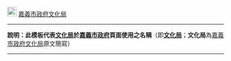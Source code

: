 [[File:CABCY LOGO only.svg|22px|border|嘉義市政府文化局]] [[嘉義市政府文化局]]<noinclude>
----
'''說明：此模板代表[[嘉義市政府文化局|文化局]]於[[嘉義市政府]]頁面使用之名稱'''（即'''[[嘉義市政府文化局|文化局]]'''；'''文化局'''為[[嘉義市政府文化局]]原文簡寫）
----
{{Chiayi City-all}}
[[Category:嘉義市模板|{{PAGENAME}}]]
</noinclude>
